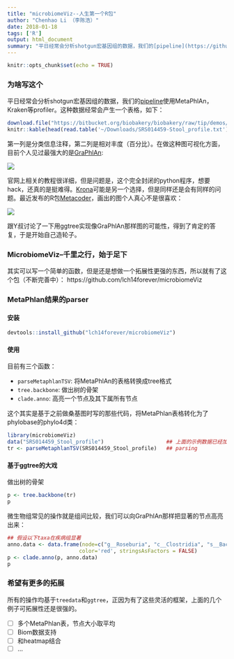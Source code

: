 ```yaml
---
title: "microbiomeViz--人生第一个R包"
author: "Chenhao Li （李陈浩）"
date: 2018-01-18
tags: ['R']
output: html_document
summary: "平日经常会分析shotgun宏基因组的数据，我们的[pipeline](https://github.com/gis-rpd/pipelines/tree/devel/metagenomics/shotgun-metagenomics)使用MetaPhlAn，Kraken等profiler。一直觉得[GraPhlAn](https://bitbucket.org/nsegata/graphlan/wiki/Home)的图很好看，在Y叔的指导下准备基于ggtree来用R实现它。"
---
```


```r
knitr::opts_chunk$set(echo = TRUE)
```

### 为啥写这个

平日经常会分析shotgun宏基因组的数据，我们的[pipeline](https://github.com/gis-rpd/pipelines/tree/devel/metagenomics/shotgun-metagenomics)使用MetaPhlAn，Kraken等profiler。这种数据经常会产生一个表格，如下：

```r
download.file("https://bitbucket.org/biobakery/biobakery/raw/tip/demos/biobakery_demos/data/metaphlan2/output/SRS014459-Stool_profile.txt", '~/Downloads/SRS014459-Stool_profile.txt')
knitr::kable(head(read.table('~/Downloads/SRS014459-Stool_profile.txt')))
```

第一列是分类信息注释，第二列是相对丰度（百分比）。在做这种图可视化方面，目前个人见过最强大的是[GraPhlAn](https://bitbucket.org/nsegata/graphlan/wiki/Home):

![](https://bytebucket.org/nsegata/graphlan/wiki/GraPhlAn_Fig1.png)

官网上相关的教程很详细，但是问题是，这个完全封闭的python程序，想要hack，还真的是挺难得。[Krona](https://github.com/marbl/Krona/wiki)可能是另一个选择，但是同样还是会有同样的问题。最近发布的R包[Metacoder](http://journals.plos.org/ploscompbiol/article?id=10.1371/journal.pcbi.1005404)，画出的图个人真心不是很喜欢：

![](http://journals.plos.org/ploscompbiol/article/figure/image?size=large&id=info:doi/10.1371/journal.pcbi.1005404.g002)

跟Y叔讨论了一下用ggtree实现像GraPhlAn那样图的可能性，得到了肯定的答复，于是开始自己造轮子。

### MicrobiomeViz--千里之行，始于足下

其实可以写一个简单的函数，但是还是想做一个拓展性更强的东西，所以就有了这个包（不断完善中）：
https://github.com/lch14forever/microbiomeViz


### MetaPhlan结果的parser

#### 安装
```r
devtools::install_github("lch14forever/microbiomeViz")
```

#### 使用

目前有三个函数：

- `parseMetaphlanTSV`: 将MetaPhlAn的表格转换成tree格式
- `tree.backbone`: 做出树的骨架
- `clade.anno`: 高亮一个节点及其下属所有节点

这个其实是基于之前做桑基图时写的那些代码，将MetaPhlan表格转化为了phylobase的phylo4d类：

```r
library(microbiomeViz)
data("SRS014459_Stool_profile")                    ## 上面的示例数据已经加如microbiomeViz
tr <- parseMetaphlanTSV(SRS014459_Stool_profile)   ## parsing
```

#### 基于ggtree的大戏

做出树的骨架
```r
p <- tree.backbone(tr)
p
```

微生物组常见的操作就是组间比较，我们可以向GraPhlAn那样把显著的节点高亮出来：

```r
## 假设以下taxa在疾病组显著
anno.data <- data.frame(node=c("g__Roseburia", "c__Clostridia", "s__Bacteroides_ovatus"),
                       color='red', stringsAsFactors = FALSE)
p <- clade.anno(p, anno.data)
p
```


### 希望有更多的拓展

所有的操作均基于`treedata`和`ggtree`，正因为有了这些灵活的框架，上面的几个例子可拓展性还是很强的。

- [ ] 多个MetaPhlan表，节点大小取平均
- [ ] Biom数据支持
- [ ] 和heatmap结合
- [ ] ...
 

 
